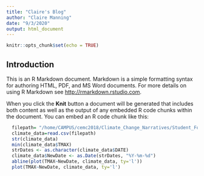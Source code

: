 ```yaml
---
title: "Claire's Blog"
author: "Claire Manning"
date: "9/3/2020"
output: html_document
---
```


```r
knitr::opts_chunk$set(echo = TRUE)
```

## Introduction

This is an R Markdown document. Markdown is a simple formatting syntax for authoring HTML, PDF, and MS Word documents. For more details on using R Markdown see <http://rmarkdown.rstudio.com>.

When you click the **Knit** button a document will be generated that includes both content as well as the output of any embedded R code chunks within the document. You can embed an R code chunk like this:

```r
  filepath= "/home/CAMPUS/cemc2018/Climate_Change_Narratives/Student_Folders/Manning/manning_mccall_data.csv"
  climate_data=read.csv(filepath)
  str(climate_data)
  min(climate_data$TMAX)
  strDates <- as.character(climate_data$DATE)
  climate_data$NewDate <- as.Date(strDates, "%Y-%m-%d")
  abline(plot(TMAX~NewDate, climate_data, ty='l'))
  plot(TMAX~NewDate, climate_data, ty='l')
  
```
